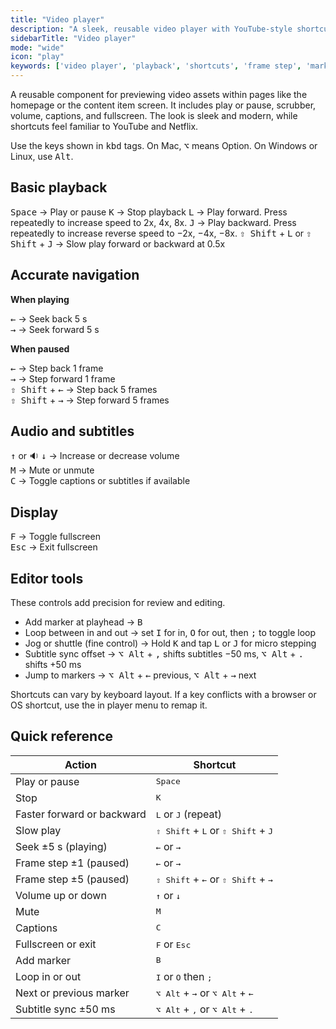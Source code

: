 ```yaml
---
title: "Video player"
description: "A sleek, reusable video player with YouTube-style shortcuts and editor-level precision: frame step, markers, jog or shuttle, subtitle sync."
sidebarTitle: "Video player"
mode: "wide"
icon: "play"
keywords: ['video player', 'playback', 'shortcuts', 'frame step', 'markers', 'captions', 'fullscreen']
---
```


A reusable component for previewing video assets within pages like the homepage or the content item screen. It includes play or pause, scrubber, volume, captions, and fullscreen. The look is sleek and modern, while shortcuts feel familiar to YouTube and Netflix.

<Callout type="info">
Use the keys shown in <kbd>kbd</kbd> tags. On Mac, <kbd>⌥</kbd> means Option. On Windows or Linux, use <kbd>Alt</kbd>.
</Callout>

## Basic playback

<kbd>Space</kbd> → Play or pause
<kbd>K</kbd> → Stop playback
<kbd>L</kbd> → Play forward. Press repeatedly to increase speed to 2x, 4x, 8x.
<kbd>J</kbd> → Play backward. Press repeatedly to increase reverse speed to −2x, −4x, −8x.
<kbd>⇧ Shift</kbd> + <kbd>L</kbd> or <kbd>⇧ Shift</kbd> + <kbd>J</kbd> → Slow play forward or backward at 0.5x

## Accurate navigation

**When playing**

<kbd>←</kbd> → Seek back 5 s  
<kbd>→</kbd> → Seek forward 5 s

**When paused**

<kbd>←</kbd> → Step back 1 frame  
<kbd>→</kbd> → Step forward 1 frame  
<kbd>⇧ Shift</kbd> + <kbd>←</kbd> → Step back 5 frames  
<kbd>⇧ Shift</kbd> + <kbd>→</kbd> → Step forward 5 frames

## Audio and subtitles

<kbd>↑</kbd> or 🔉 <kbd>↓</kbd> → Increase or decrease volume  
<kbd>M</kbd> → Mute or unmute  
<kbd>C</kbd> → Toggle captions or subtitles if available

## Display

<kbd>F</kbd> → Toggle fullscreen  
<kbd>Esc</kbd> → Exit fullscreen

## Editor tools

These controls add precision for review and editing.

- Add marker at playhead → <kbd>B</kbd>  
- Loop between in and out → set <kbd>I</kbd> for in, <kbd>O</kbd> for out, then <kbd>;</kbd> to toggle loop  
- Jog or shuttle (fine control) → Hold <kbd>K</kbd> and tap <kbd>L</kbd> or <kbd>J</kbd> for micro stepping  
- Subtitle sync offset → <kbd>⌥ Alt</kbd> + <kbd>,</kbd> shifts subtitles −50 ms, <kbd>⌥ Alt</kbd> + <kbd>.</kbd> shifts +50 ms  
- Jump to markers → <kbd>⌥ Alt</kbd> + <kbd>←</kbd> previous, <kbd>⌥ Alt</kbd> + <kbd>→</kbd> next

<Callout type="warning">
Shortcuts can vary by keyboard layout. If a key conflicts with a browser or OS shortcut, use the in player menu to remap it.
</Callout>

## Quick reference

| Action | Shortcut |
|---|---|
| Play or pause | <kbd>Space</kbd> |
| Stop | <kbd>K</kbd> |
| Faster forward or backward | <kbd>L</kbd> or <kbd>J</kbd> (repeat) |
| Slow play | <kbd>⇧ Shift</kbd> + <kbd>L</kbd> or <kbd>⇧ Shift</kbd> + <kbd>J</kbd> |
| Seek ±5 s (playing) | <kbd>←</kbd> or <kbd>→</kbd> |
| Frame step ±1 (paused) | <kbd>←</kbd> or <kbd>→</kbd> |
| Frame step ±5 (paused) | <kbd>⇧ Shift</kbd> + <kbd>←</kbd> or <kbd>⇧ Shift</kbd> + <kbd>→</kbd> |
| Volume up or down | <kbd>↑</kbd> or <kbd>↓</kbd> |
| Mute | <kbd>M</kbd> |
| Captions | <kbd>C</kbd> |
| Fullscreen or exit | <kbd>F</kbd> or <kbd>Esc</kbd> |
| Add marker | <kbd>B</kbd> |
| Loop in or out | <kbd>I</kbd> or <kbd>O</kbd> then <kbd>;</kbd> |
| Next or previous marker | <kbd>⌥ Alt</kbd> + <kbd>→</kbd> or <kbd>⌥ Alt</kbd> + <kbd>←</kbd> |
| Subtitle sync ±50 ms | <kbd>⌥ Alt</kbd> + <kbd>,</kbd> or <kbd>⌥ Alt</kbd> + <kbd>.</kbd> |
